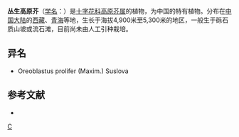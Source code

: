{{Speciesbox
| genus = Christolea
| species = prolifera
| authority = (Maxim.) Jafri
}}

'''丛生高原芥'''（[[学名|学名]]：{{lang|la|''Christolea prolifera''}}）是[[十字花科|十字花科]][[高原芥属|高原芥属]]的植物，为中国的特有植物。分布在[[中国大陆|中国大陆]]的[[西藏|西藏]]、[[青海|青海]]等地，生长于海拔4,900米至5,300米的地区，一般生于砾石质山坡或流石滩，目前尚未由人工引种栽培。

== 异名 ==
* Oreoblastus prolifer (Maxim.) Suslova

== 参考文献 ==
<div class="references-small">
* {{cite web| url =http://www.bioinfo.cn/db05/KmzwSpecies.php?action=view&id=5897| title =丛生高原芥| work =《中国高等植物数据库全库》| publisher =中国科学院微生物研究所| author =昆明植物研究所| accessdate =2009-02-26| deadurl =yes| archiveurl =https://web.archive.org/web/20160305053907/http://www.bioinfo.cn/db05/KmzwSpecies.php?action=view&id=5897| archivedate =2016-03-05}}
</div>

{{taxonbar}}

[[Category:高原芥属|C]]